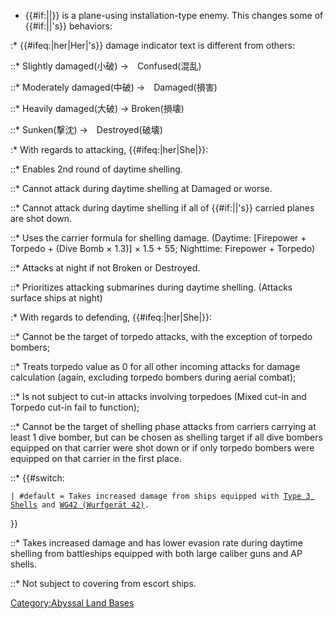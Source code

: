 *{{#if:{{{1|}}}|{{{1}}}|'''{{PAGENAME}}'''}} is a plane-using installation-type enemy. This changes some of {{#if:{{{1|}}}|{{{2}}}|{{PAGENAME}}'s}} behaviors:
:* {{#ifeq:{{{2|}}}|her|Her|{{PAGENAME}}'s}} damage indicator text is different from others:
::* Slightly damaged(小破) →　Confused(混乱) 
::* Moderately damaged(中破) →　Damaged(損害)
::* Heavily damaged(大破) → Broken(損壊)
::* Sunken(撃沈) →　Destroyed(破壊)
:* With regards to attacking, {{#ifeq:{{{2|}}}|her|She|{{PAGENAME}}}}:
::* Enables 2nd round of daytime shelling.
::* Cannot attack during daytime shelling at Damaged or worse.
::* Cannot attack during daytime shelling if all of {{#if:{{{1|}}}|{{{2}}}|{{PAGENAME}}'s}} carried planes are shot down.
::* Uses the carrier formula for shelling damage. (Daytime: [Firepower + Torpedo + (Dive Bomb × 1.3)] × 1.5 + 55; Nighttime: Firepower + Torpedo)
::* Attacks at night if not Broken or Destroyed.
::* Prioritizes attacking submarines during daytime shelling. (Attacks surface ships at night)
:* With regards to defending, {{#ifeq:{{{2|}}}|her|She|{{PAGENAME}}}}:
::* Cannot be the target of torpedo attacks, with the exception of torpedo bombers;
::* Treats torpedo value as 0 for all other incoming attacks for damage calculation (again, excluding torpedo bombers during aerial combat);
::* Is not subject to cut-in attacks involving torpedoes (Mixed cut-in and Torpedo cut-in fail to function);
::* Cannot be the target of shelling phase attacks from carriers carrying at least 1 dive bomber, but can be chosen as shelling target if all dive bombers equipped on that carrier were shot down or if only torpedo bombers were equipped on that carrier in the first place.
::* {{#switch: {{PAGENAME}}
 | #default = Takes increased damage from ships equipped with [[Type 3 Shell]]s and [[WG42 (Wurfgerät 42)]].
}}
::* Takes increased damage and has lower evasion rate during daytime shelling from battleships equipped with both large caliber guns {{RedGunHeavy}}and AP shells{{RedAmmo}}.
::* Not subject to covering from escort ships.

[[Category:Abyssal Land Bases]]
<noinclude>{{Documentation}}</noinclude>